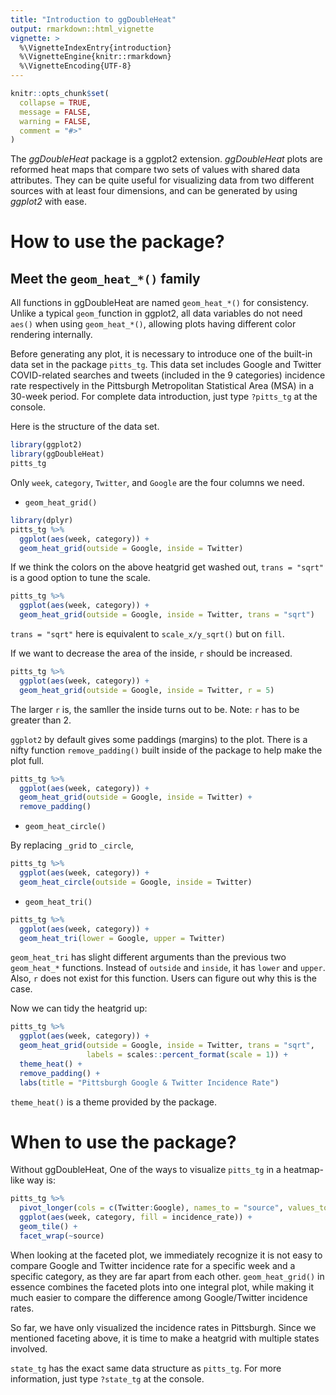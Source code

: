 ```yaml
---
title: "Introduction to ggDoubleHeat"
output: rmarkdown::html_vignette
vignette: >
  %\VignetteIndexEntry{introduction}
  %\VignetteEngine{knitr::rmarkdown}
  %\VignetteEncoding{UTF-8}
---
```


```r
knitr::opts_chunk$set(
  collapse = TRUE,
  message = FALSE,
  warning = FALSE,
  comment = "#>"
)
```

The *ggDoubleHeat* package is a ggplot2 extension. *ggDoubleHeat* plots are reformed heat maps that compare two sets of values with shared data attributes. They can be quite useful for visualizing data from two different sources with at least four dimensions, and can be generated by using *ggplot2* with ease. 

# How to use the package?

## Meet the `geom_heat_*()` family

All functions in ggDoubleHeat are named `geom_heat_*()` for consistency. Unlike a typical `geom_`function in ggplot2, all data variables do not need `aes()` when using `geom_heat_*()`, allowing plots having different color rendering internally. 

Before generating any plot, it is necessary to introduce one of the built-in data set in the package `pitts_tg`. This data set includes Google and Twitter COVID-related searches and tweets (included in the 9 categories) incidence rate respectively in the Pittsburgh Metropolitan Statistical Area (MSA) in a 30-week period. For complete data introduction, just type `?pitts_tg` at the console.

Here is the structure of the data set. 


```r
library(ggplot2)
library(ggDoubleHeat)
pitts_tg

```

Only `week`, `category`, `Twitter`, and `Google` are the four columns we need.

* `geom_heat_grid()`

```r
library(dplyr)
pitts_tg %>%
  ggplot(aes(week, category)) +
  geom_heat_grid(outside = Google, inside = Twitter)
```

If we think the colors on the above heatgrid get washed out, `trans = "sqrt"` is a good option to tune the scale.

```r
pitts_tg %>%
  ggplot(aes(week, category)) +
  geom_heat_grid(outside = Google, inside = Twitter, trans = "sqrt")
```

`trans = "sqrt"` here is equivalent to `scale_x/y_sqrt()` but on `fill`.

If we want to decrease the area of the inside, `r` should be increased.

```r
pitts_tg %>%
  ggplot(aes(week, category)) +
  geom_heat_grid(outside = Google, inside = Twitter, r = 5)
```

The larger `r` is, the samller the inside turns out to be. Note: `r` has to be greater than 2. 


`ggplot2` by default gives some paddings (margins) to the plot. There is a nifty function `remove_padding()` built inside of the package to help make the plot full.

```r
pitts_tg %>%
  ggplot(aes(week, category)) +
  geom_heat_grid(outside = Google, inside = Twitter) +
  remove_padding()
```

* `geom_heat_circle()`

By replacing `_grid` to `_circle`, 

```r
pitts_tg %>%
  ggplot(aes(week, category)) +
  geom_heat_circle(outside = Google, inside = Twitter)
```

* `geom_heat_tri()`

```r
pitts_tg %>%
  ggplot(aes(week, category)) +
  geom_heat_tri(lower = Google, upper = Twitter)
```

`geom_heat_tri` has slight different arguments than the previous two `geom_heat_*` functions. Instead of `outside` and `inside`, it has `lower` and `upper`. Also, `r` does not exist for this function. Users can figure out why this is the case. 

Now we can tidy the heatgrid up:

```r
pitts_tg %>%
  ggplot(aes(week, category)) +
  geom_heat_grid(outside = Google, inside = Twitter, trans = "sqrt",
                 labels = scales::percent_format(scale = 1)) +
  theme_heat() +
  remove_padding() +
  labs(title = "Pittsburgh Google & Twitter Incidence Rate")
```

`theme_heat()` is a theme provided by the package.


# When to use the package?

Without ggDoubleHeat, One of the ways to visualize `pitts_tg` in a heatmap-like way is:

```r
pitts_tg %>%
  pivot_longer(cols = c(Twitter:Google), names_to = "source", values_to = "incidence_rate") %>%
  ggplot(aes(week, category, fill = incidence_rate)) +
  geom_tile() +
  facet_wrap(~source)
```


When looking at the faceted plot, we immediately recognize it is not easy to compare Google and Twitter incidence rate for a specific week and a specific category, as they are far apart from each other. `geom_heat_grid()` in essence combines the faceted plots into one integral plot, while making it much easier to compare the difference among Google/Twitter incidence rates. 


So far, we have only visualized the incidence rates in Pittsburgh. Since we mentioned faceting above, it is time to make a heatgrid with multiple states involved.

`state_tg` has the exact same data structure as `pitts_tg`. For more information, just type `?state_tg` at the console. 





